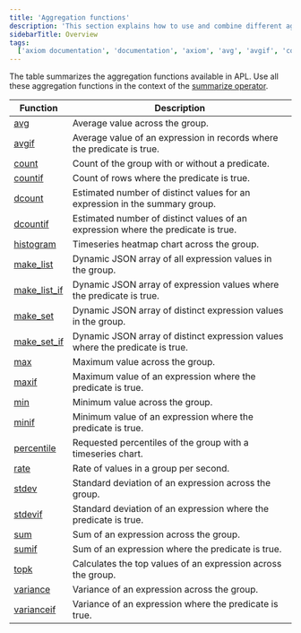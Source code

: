 ```yaml
---
title: 'Aggregation functions'
description: 'This section explains how to use and combine different aggregation functions in APL.'
sidebarTitle: Overview
tags:
  ['axiom documentation', 'documentation', 'axiom', 'avg', 'avgif', 'count', 'countif', 'dcount', 'max', 'maxif', 'min', 'minif', 'sum', 'sumif', 'histogram', 'topk', 'percentile', 'variance', 'stdev', 'make_list', 'rate']
---
```


The table summarizes the aggregation functions available in APL. Use all these aggregation functions in the context of the [summarize operator](/apl/tabular-operators/summarize-operator).

| Function | Description |
| -------- | ----------- |
| [avg](/apl/aggregation-function/avg) | Average value across the group. |
| [avgif](/apl/aggregation-function/avgif) | Average value of an expression in records where the predicate is true. |
| [count](/apl/aggregation-function/count) | Count of the group with or without a predicate. |
| [countif](/apl/aggregation-function/countif) | Count of rows where the predicate is true. |
| [dcount](/apl/aggregation-function/dcount) | Estimated number of distinct values for an expression in the summary group. |
| [dcountif](/apl/aggregation-function/dcountif) | Estimated number of distinct values of an expression where the predicate is true. |
| [histogram](/apl/aggregation-function/histogram) | Timeseries heatmap chart across the group. |
| [make_list](/apl/aggregation-function/make-list) | Dynamic JSON array of all expression values in the group. |
| [make_list_if](/apl/aggregation-function/make-list-if) | Dynamic JSON array of expression values where the predicate is true. |
| [make_set](/apl/aggregation-function/make-set) | Dynamic JSON array of distinct expression values in the group. |
| [make_set_if](/apl/aggregation-function/make-set-if) | Dynamic JSON array of distinct expression values where the predicate is true. |
| [max](/apl/aggregation-function/max) | Maximum value across the group. |
| [maxif](/apl/aggregation-function/maxif) | Maximum value of an expression where the predicate is true. |
| [min](/apl/aggregation-function/min) | Minimum value across the group. |
| [minif](/apl/aggregation-function/minif) | Minimum value of an expression where the predicate is true. |
| [percentile](/apl/aggregation-function/percentile) | Requested percentiles of the group with a timeseries chart. |
| [rate](/apl/aggregation-function/rate) | Rate of values in a group per second. |
| [stdev](/apl/aggregation-function/stdev) | Standard deviation of an expression across the group. |
| [stdevif](/apl/aggregation-function/stdevif) | Standard deviation of an expression where the predicate is true. |
| [sum](/apl/aggregation-function/sum) | Sum of an expression across the group. |
| [sumif](/apl/aggregation-function/sumif) | Sum of an expression where the predicate is true. |
| [topk](/apl/aggregation-function/topk) | Calculates the top values of an expression across the group. |
| [variance](/apl/aggregation-function/variance) | Variance of an expression across the group. |
| [varianceif](/apl/aggregation-function/varianceif) | Variance of an expression where the predicate is true. |